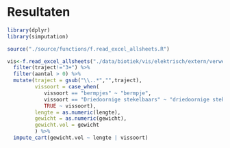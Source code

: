 # Resultaten

```r
library(dplyr)
library(simputation)
```

```r
source("./source/functions/f.read_excel_allsheets.R")
```

```r
vis<-f.read_excel_allsheets("./data/biotiek/vis/elektrisch/extern/verwerkt_in_excel/vis_elektrisch.xlsx")[[1]] %>%
  filter(traject!="3+") %>%
  filter(aantal > 0) %>%
  mutate(traject = gsub("\\..*","",traject),
         vissoort = case_when(
            vissoort == "bermpjes" ~ "bermpje",
            vissoort == "Driedoornige stekelbaars" ~ "driedoornige stekelbaars",
            TRUE ~ vissoort),
         lengte = as.numeric(lengte),
         gewicht = as.numeric(gewicht),
         gewicht.vol = gewicht
         ) %>%
  impute_cart(gewicht.vol ~ lengte | vissoort)
```
